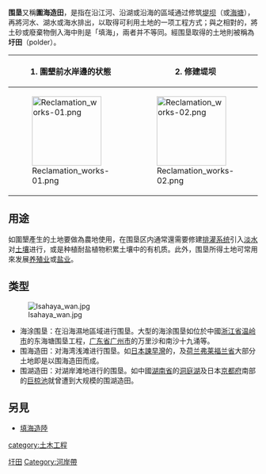 '''围垦'''又稱'''圍海造田'''，是指在沿江河、沿湖或沿海的區域通过修筑[[堤坝|堤坝]]（或[[海塘|海塘]]），再將河水、湖水或海水排出，以取得可利用土地的一项工程方式；與之相對的，將土砂或廢棄物倒入海中則是「填海」，兩者并不等同。經围垦取得的土地則被稱為'''圩田'''（polder）。

{| class="wikitable" style="margin: auto"
! 1. 圍墾前水岸邊的状態
! 2. 修建堤坝
! 3. 利用退潮時排水
! 4. 完成排水
! 5. 完成圍墾後
|-
| [[File:Reclamation_works-01.png|140px]]
| [[File:Reclamation_works-02.png|140px]]
| [[File:Reclamation_works-03.png|140px]]
| [[File:Reclamation_works-04.png|140px]]
| [[File:Reclamation_works-05.png|140px]]
|}

== 用途 ==
如圍墾產生的土地要做為農地使用，在围垦区内通常還需要修建[[排灌系统|排灌系统]]引入[[淡水|淡水]]对[[土壤|土壤]]进行{{tsl|en|Soil salinity control|土壤脱盐|脱盐}}，或是种植耐盐植物积累土壤中的有机质。此外，围垦所得土地可常用來发展[[养殖业|养殖业]]或[[盐业|盐业]]。

== 类型 ==
[[File:Isahaya_wan.jpg|thumb]]

* 海涂围垦：在沿海濕地區域进行围垦。大型的海涂围垦如位於中國[[浙江省|浙江省]][[温岭市|温岭市]]的东海塘围垦工程，[[广东省|广东省]][[广州市|广州市]]的万里沙和南沙十九涌等。
* 围海造田：对海湾浅滩进行围垦。如[[日本|日本]][[諫早灣|諫早灣]]的{{tsl|ja|諫早湾干拓事業|諫早灣干拓事業}}，及[[荷兰|荷兰]][[弗莱福兰省|弗莱福兰省]]大部分土地即是以围海造田而成。
* 围湖造田：对湖岸滩地进行的围垦。如中國[[湖南省|湖南省]]的[[洞庭湖|洞庭湖]]及日本[[京都府|京都府]]南部的[[巨椋池|巨椋池]]就曾遭到大规模的围湖造田。

==另見==
*[[填海造陸|填海造陸]]

{{Authority control}}

[[category:土木工程|category:土木工程]]
[[Category:圩田|]]
[[Category:河岸帶|Category:河岸帶]]